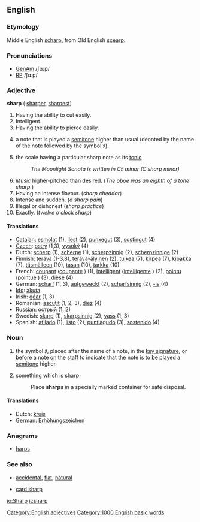 ==English==

===Etymology===
Middle English [[scharp]], from Old English [[scearp]].

===Pronunciations===
*[[w:General American|GenAm]] /ʃɑɹp/
*[[w:Received Pronunciation|RP]] /ʃɑːp/

===Adjective===
'''sharp''' ({{compare}} [[sharper]], {{super}} [[sharpest]])

#Having the ability to cut easily.
#Intelligent.
#Having the ability to pierce easily.
# {{music}} a note that is played a [[semitone]] higher than usual (denoted by the name of the note followed by the symbol &#9839;).
# {{music}} the scale having a particular sharp note as its [[tonic]]
#: ''The Moonlight Sonata is written in C&#9839; minor (C sharp minor)''
#''Music'' higher-pitched than desired. (''The oboe was an eighth of a tone sharp.'')
#Having an intense flavour. (''sharp cheddar'')
#Intense and sudden. (''a sharp pain'')
#Illegal or dishonest (''sharp practice'')
#Exactly. (''twelve o'clock sharp'')

==== Translations ====
*[[Catalan]]: [[esmolat]] (1), [[llest]] (2), [[punxegut]] (3), [[sostingut]] (4)
*[[Czech]]: [[ostrý]] (1,3), [[vysoký]] (4)
*Dutch: [[scherp]] (1), [[scherpe]] (1), [[scherpzinnig]] (2), [[scherpzinnige]] (2)
*Finnish: [[terävä]] (1-3,8), [[terävä-älyinen]] (2), [[tuikea]] (7), [[kirpeä]] (7), [[kipakka]] (7), [[täsmälleen]] (10), [[tasan]] (10), [[tarkka]] (10)
*French: [[coupant]] {{m}} ([[coupante]] {{f}}) (1), [[intelligent]] {{m}} ([[intelligente]] {{f}}) (2), [[pointu]] {{m}} ([[pointue]] {{f}}) (3), [[dièse]] {{m}} {{f}} (4)
*German: [[scharf]] (1, 3), [[aufgeweckt]] (2), [[scharfsinnig]] (2), [[-is]] (4)
*[[Ido]]: [[akuta]]
*Irish: [[géar]] (1, 3)
*Romanian: [[ascuţit]] (1, 2, 3), [[diez]] (4)
*Russian: [[острый]] (1, 2)
*Swedish: [[skarp]] (1), [[skarpsinnig]] (2), [[vass]] (1, 3)
*Spanish: [[afilado]] (1), [[listo]] (2), [[puntiagudo]] (3), [[sostenido]] (4)

===Noun===
{{en-noun-reg}}

# {{music}} the symbol &#9839;, placed after the name of a note, in the [[key signature]], or before a note on the [[staff]] to indicate that the note is to be played a [[semitone]] higher.
#something which is sharp
#:Place '''sharps''' in a specially marked container for safe disposal.

====Translations====
*Dutch: [[kruis]] {{f}}
*German: [[Erhöhungszeichen]] {{n}}

===Anagrams===
*[[harps]]

===See also===
*{{music}} [[accidental]], [[flat]], [[natural]]
*[[card sharp]]


[[Category:English adjectives]]
[[Category:1000 English basic words]]

[[io:Sharp]]
[[it:sharp]]
